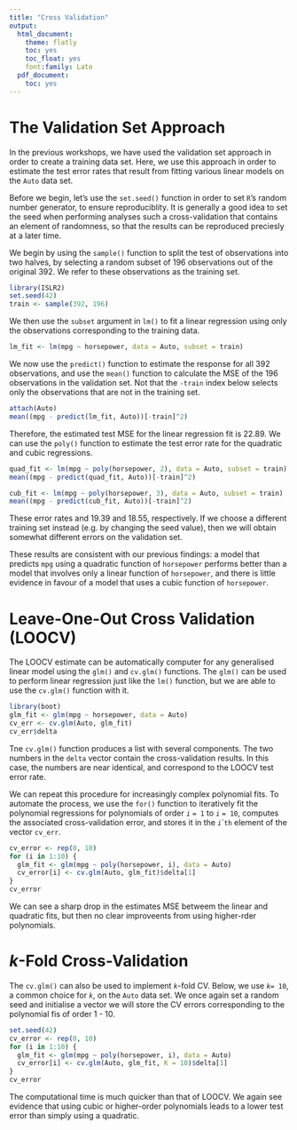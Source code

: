 ```yaml
---
title: "Cross Validation"
output:
  html_document:
    theme: flatly
    toc: yes
    toc_float: yes
    font:family: Lato
  pdf_document:
    toc: yes
---
```


# The Validation Set Approach

In the previous workshops, we have used the validation set approach in order to create a training data set. Here, we use this approach in order to estimate the test error rates that result from fitting various linear models on the `Auto` data set.

Before we begin, let's use the `set.seed()` function in order to set `R`'s random number generator, to ensure reproduciblity. It is generally a good idea to set the seed when performing analyses such a cross-validation that contains an element of randomness, so that the results can be reproduced preciesly at a later time.

We begin by using the `sample()` function to split the test of observations into two halves, by selecting a random subset of 196 observations out of the original 392. We refer to these observations as the training set.

```r
library(ISLR2)
set.seed(42)
train <- sample(392, 196)
```

We then use the `subset` argument in `lm()` to fit a linear regression using only the observations corresponding to the training data.

```r
lm_fit <- lm(mpg ~ horsepower, data = Auto, subset = train)
```

We now use the `predict()` function to estimate the response for all 392 observations, and use the `mean()` function to calculate the MSE of the 196 observations in the validation set. Not that the `-train` index below selects only the observations that are not in the training set.

```r
attach(Auto)
mean((mpg - predict(lm_fit, Auto))[-train]^2)
```

Therefore, the estimated test MSE for the linear regression fit is 22.89. We can use the `poly()` function to estimate the test error rate for the quadratic and cubic regressions.

```r
quad_fit <- lm(mpg ~ poly(horsepower, 2), data = Auto, subset = train)
mean((mpg - predict(quad_fit, Auto))[-train]^2)
```

```r
cub_fit <- lm(mpg ~ poly(horsepower, 3), data = Auto, subset = train)
mean((mpg - predict(cub_fit, Auto))[-train]^2)
```

These error rates and 19.39 and 18.55, respectively. If we choose a different training set instead (e.g. by changing the seed value), then we will obtain somewhat different errors on the validation set.

These results are consistent with our previous findings: a model that predicts `mpg` using a quadratic function of `horsepower` performs better than a model that involves only a linear function of `horsepower`, and there is little evidence in favour of a model that uses a cubic function of `horsepower`.

# Leave-One-Out Cross Validation (LOOCV)

The LOOCV estimate can be automatically computer for any generalised linear model using the `glm()` and `cv.glm()` functions. The `glm()` can be used to perform linear regression just like the `lm()` function, but we are able to use the `cv.glm()` function with it.

```r
library(boot)
glm_fit <- glm(mpg ~ horsepower, data = Auto)
cv_err <- cv.glm(Auto, glm_fit)
cv_err$delta
```

Tne `cv.glm()` function produces a list with several components. The two numbers in the `delta` vector contain the cross-validation results. In this case, the numbers are near identical, and correspond to the LOOCV test error rate.

We can repeat this procedure for increasingly complex polynomial fits. To automate the process, we use the `for()` function to iteratively fit the polynomial regressions for polynomials of order *`i`* `= 1` to *`i`* `= 10`, computes the associated cross-validation error, and stores it in the *`i`*``th` element of the vector `cv_err`. 

```r
cv_error <- rep(0, 10)
for (i in 1:10) {
  glm_fit <- glm(mpg ~ poly(horsepower, i), data = Auto)
  cv_error[i] <- cv.glm(Auto, glm_fit)$delta[1]
}
cv_error
```

We can see a sharp drop in the estimates MSE betweem the linear and quadratic fits, but then no clear improveents from using higher-rder polynomials.

# *k*-Fold Cross-Validation

The `cv.glm()` can also be used to implement *`k`*-fold CV. Below, we use *`k`*` = 10`, a common choice for *`k`*, on the `Auto` data set. We once again set a random seed and initialise a vector we will store the CV errors corresponding to the polynomial fis of order 1 - 10.

```r
set.seed(42)
cv_error <- rep(0, 10)
for (i in 1:10) {
  glm_fit <- glm(mpg ~ poly(horsepower, i), data = Auto)
  cv_error[i] <- cv.glm(Auto, glm_fit, K = 10)$delta[1]
}
cv_error
```

The computational time is much quicker than that of LOOCV. We again see evidence that using cubic or higher-order polynomials leads to a lower test error than simply using a quadratic.
